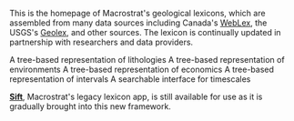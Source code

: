 
<PageHeader title="Lexicon"></PageHeader>

This is the homepage of Macrostrat's geological lexicons, which are
assembled from many data sources including Canada's [WebLex](https://weblex.canada.ca/weblexnet4/weblex_e.aspx),
the USGS's [Geolex](https://ngmdb.usgs.gov/Geolex/search), and other
sources. The lexicon is continually updated in partnership with
researchers and data providers.

<LinkCard href="/lex/lithology" title="Lithologies">
  A tree-based representation of lithologies
</LinkCard>
<LinkCard href="/lex/environments" title="Environments">
  A tree-based representation of environments
</LinkCard>
<LinkCard href="/lex/economics" title="Economics">
  A tree-based representation of economics
</LinkCard>
<LinkCard href="/lex/intervals" title="Intervals">
  A tree-based representation of intervals
</LinkCard>
<LinkCard href="/lex/timescales" title="Timescales">
  A searchable interface for timescales
</LinkCard>
<LinkCard href="/lex/strat-names" title="Stratigraphic names"></LinkCard>

**[Sift](/sift)**, Macrostrat's legacy lexicon app, is still available for use
as it is gradually brought into this new framework.
